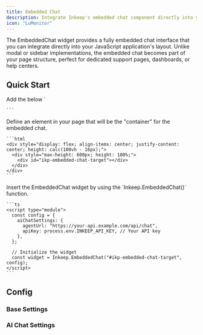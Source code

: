 ```yaml
---
title: Embedded Chat
description: Integrate Inkeep's embedded chat component directly into your React application for inline agent conversations.
icon: "LuMonitor"
---
```


The EmbeddedChat widget provides a fully embedded chat interface that you can integrate directly into your JavaScript application's layout. Unlike modal or sidebar implementations, the embedded chat becomes part of your page structure, perfect for dedicated support pages, dashboards, or help centers.

## Quick Start

<Steps>
  <Step>
    Add the below `<script>` tag to the `<head>` or `<body>` of your website.

    ```html
    <script
        type="module"
        src="https://cdn.jsdelivr.net/npm/@inkeep/agents-ui-js@0.14/dist/embed.js"
        defer

> </script>

    ```

  </Step>
  <Step>
    Define an element in your page that will be the "container" for the embedded chat.

    ```html
    <div style="display: flex; align-items: center; justify-content: center; height: calc(100vh - 16px);">
      <div style="max-height: 600px; height: 100%;">
        <div id="ikp-embedded-chat-target"></div>
      </div>
    </div>
    ```

  </Step>
  <Step>
    Insert the EmbeddedChat widget by using the `Inkeep.EmbeddedChat()` function.

    ```ts
    <script type="module">
      const config = {
        aiChatSettings: {
          agentUrl: "https://your-api.example.com/api/chat",
          apiKey: process.env.INKEEP_API_KEY, // Your API key
        },
      };

      // Initialize the widget
      const widget = Inkeep.EmbeddedChat("#ikp-embedded-chat-target", config);
    </script>
    ```

  </Step>
</Steps>

## Config

<AutoTypeTable
  path="./content/docs/talk-to-your-agents/types.ts"
  name="InkeepEmbeddedChatProps"
/>

### Base Settings

<AutoTypeTable
  path="./content/docs/talk-to-your-agents/types.ts"
  name="InkeepBaseSettings"
/>

### AI Chat Settings

<AutoTypeTable
  path="./content/docs/talk-to-your-agents/types.ts"
  name="InkeepAIChatSettings"
/>
